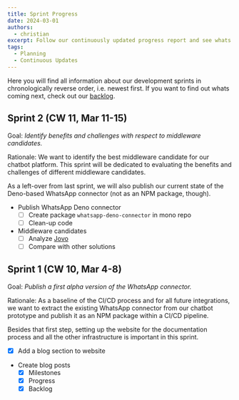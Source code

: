 ```yaml
---
title: Sprint Progress
date: 2024-03-01
authors:
  - christian
excerpt: Follow our continuously updated progress report and see whats up next.
tags:
  - Planning
  - Continuous Updates
---
```


Here you will find all information about our development sprints in chronologically reverse order, i.e. newest first. If you want to find out whats coming next, check out our [backlog](/blog/backlog).

## Sprint 2 (CW 11, Mar 11-15)

Goal: _Identify benefits and challenges with respect to middleware candidates._

Rationale: We want to identify the best middleware candidate for our chatbot platform. This sprint will be dedicated to evaluating the benefits and challenges of different middleware candidates. 

As a left-over from last sprint, we will also publish our current state of the Deno-based WhatsApp connector (not as an NPM package, though).

- Publish WhatsApp Deno connector
  - [ ] Create package `whatsapp-deno-connector` in mono repo
  - [ ] Clean-up code
- Middleware candidates
  - [ ] Analyze [Jovo](https://jovo.tech)
  - [ ] Compare with other solutions

## Sprint 1 (CW 10, Mar 4-8)

Goal: _Publish a first alpha version of the WhatsApp connector._

Rationale: As a baseline of the CI/CD process and for all future integrations, we want to extract the existing WhatsApp connector from our chatbot prototype and publish it as an NPM package within a CI/CD pipeline.

Besides that first step, setting up the website for the documentation process and all the other infrastructure is important in this sprint.

- [x] Add a blog section to website
- Create blog posts
  - [x] Milestones
  - [x] Progress
  - [x] Backlog
